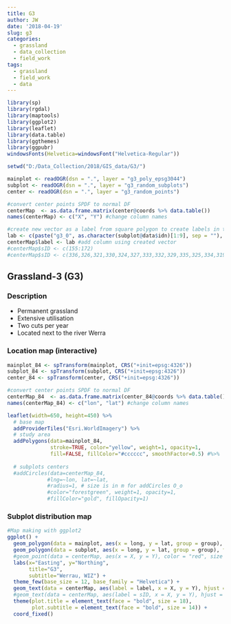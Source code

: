 ```yaml
---
title: G3
author: JW
date: '2018-04-19'
slug: g3
categories:
  - grassland
  - data_collection
  - field_work
tags:
  - grassland
  - field_work
  - data
---
```



```r
library(sp)
library(rgdal)
library(maptools)
library(ggplot2)
library(leaflet)
library(data.table)
library(ggthemes)
library(ggpubr)
windowsFonts(Helvetica=windowsFont("Helvetica-Regular"))

setwd("D:/Data_Collection/2018/GIS_data/G3/")

mainplot <- readOGR(dsn = ".", layer = "g3_poly_epsg3044")
subplot <- readOGR(dsn = ".", layer = "g3_random_subplots")
center <- readOGR(dsn = ".", layer = "g3_random_points")

#convert center points SPDF to normal DF
centerMap  <- as.data.frame.matrix(center@coords %>% data.table()) 
names(centerMap) <- c("X", "Y") #change column names

#create new vector as a label from square polygon to create labels in the map
lab <- c(paste("g3_0", as.character(subplot@data$idn)[1:9], sep = ""), paste("g3_", as.character(subplot@data$idn[10:20]), sep = ""))
centerMap$label <- lab #add column using created vector
#centerMap$sID <- c(155:172)
#centerMap$sID <- c(336,326,321,330,324,327,333,332,329,335,325,334,319,323,331,320,322,328)
```

## Grassland-3 (G3)

### Description

* Permanent grassland
* Extensive utilisation
* Two cuts per year
* Located next to the river Werra

### Location map (interactive)

```r

mainplot_84 <- spTransform(mainplot, CRS("+init=epsg:4326"))
subplot_84 <- spTransform(subplot, CRS("+init=epsg:4326"))
center_84 <- spTransform(center, CRS("+init=epsg:4326"))

#convert center points SPDF to normal DF
centerMap_84  <- as.data.frame.matrix(center_84@coords %>% data.table()) 
names(centerMap_84) <- c("lon", "lat") #change column names

leaflet(width=650, height=450) %>%
  # base map
  addProviderTiles("Esri.WorldImagery") %>%
  # study area
  addPolygons(data=mainplot_84,
              stroke=TRUE, color="yellow", weight=1, opacity=1,
              fill=FALSE, fillColor="#cccccc", smoothFactor=0.5) #%>%
  
  # subplots centers
  #addCircles(data=centerMap_84,
             #lng=~lon, lat=~lat,
             #radius=1, # size is in m for addCircles O_o
             #color="forestgreen", weight=1, opacity=1,
             #fillColor="gold", fillOpacity=1)

```


### Subplot distribution map

```r
#Map making with ggplot2
ggplot() + 
  geom_polygon(data = mainplot, aes(x = long, y = lat, group = group), fill = "azure2", color = "black") + 
  geom_polygon(data = subplot, aes(x = long, y = lat, group = group), fill = "forestgreen", color = "darkgreen") +
  #geom_point(data = centerMap, aes(x = X, y = Y), color = "red", size = 1) +
  labs(x="Easting", y="Northing", 
       title="G3", 
       subtitle="Werrau, WIZ") +
  theme_few(base_size = 12, base_family = "Helvetica") +
  geom_text(data = centerMap, aes(label = label, x = X, y = Y), hjust = 0.5, vjust = 2, size=3) +
  #geom_text(data = centerMap, aes(label = sID, x = X, y = Y), hjust = 0.5, vjust = -1.5, size=3) +
  theme(plot.title = element_text(face = "bold", size = 18),
        plot.subtitle = element_text(face = "bold", size = 14)) +
  coord_fixed() 
```
